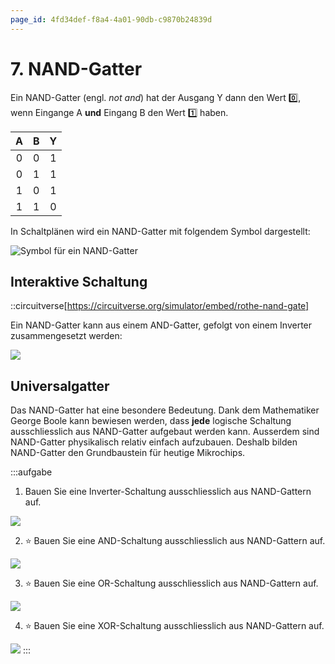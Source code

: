 ```yaml
---
page_id: 4fd34def-f8a4-4a01-90db-c9870b24839d
---
```


# 7. NAND-Gatter

Ein NAND-Gatter (engl. *not and*) hat der Ausgang Y dann den Wert 0️⃣, wenn Eingange A **und** Eingang B den Wert 1️⃣ haben.

<div className="slim-table">

|   A   |   B   |   Y   |
| :---: | :---: | :---: |
|   0   |   0   |   1   |
|   0   |   1   |   1   |
|   1   |   0   |   1   |
|   1   |   1   |   0   |
</div>

In Schaltplänen wird ein NAND-Gatter mit folgendem Symbol dargestellt:

![Symbol für ein NAND-Gatter](images/07-nand-gate.svg)

## Interaktive Schaltung

::circuitverse[https://circuitverse.org/simulator/embed/rothe-nand-gate]

Ein NAND-Gatter kann aus einem AND-Gatter, gefolgt von einem Inverter zusammengesetzt werden:

![](images/07-nand-circuit.svg)


## Universalgatter

Das NAND-Gatter hat eine besondere Bedeutung. Dank dem Mathematiker George Boole kann bewiesen werden, dass **jede** logische Schaltung ausschliesslich aus NAND-Gatter aufgebaut werden kann. Ausserdem sind NAND-Gatter physikalisch relativ einfach aufzubauen. Deshalb bilden NAND-Gatter den Grundbaustein für heutige Mikrochips.

:::aufgabe
<Answer type="state" id="93a42f47-ae1a-4616-8c0f-2456b2b205d6" />

1. Bauen Sie eine Inverter-Schaltung ausschliesslich aus NAND-Gattern auf.

  <Answer type="text" id="14a4eaef-deb8-4021-a16a-04cdd488339c" />

<Solution id="d624a73b-b536-4b2a-b335-c84b0106ae60">

![](images/07-inverter-nand-circuit.svg)
</Solution>

2. ⭐️ Bauen Sie eine AND-Schaltung ausschliesslich aus NAND-Gattern auf.

  <Answer type="text" id="6b608dfd-a4d3-472b-9d88-03787ac0a48a" />

<Solution id="d624a73b-b536-4b2a-b335-c84b0106ae60">

![](images/07-and-nand-circuit.svg)
</Solution>

3. ⭐️ Bauen Sie eine OR-Schaltung  ausschliesslich aus NAND-Gattern auf.

  <Answer type="text" id="e7e205c1-d5ee-4668-a580-634450c3a2d5" />

<Solution id="d624a73b-b536-4b2a-b335-c84b0106ae60">

![](images/07-or-nand-circuit.svg)
</Solution>

4. ⭐️ Bauen Sie eine XOR-Schaltung ausschliesslich aus NAND-Gattern auf.

  <Answer type="text" id="79185e8d-66c9-412a-a0e8-f2f8dfde3d6f" />

<Solution id="d624a73b-b536-4b2a-b335-c84b0106ae60">

![](images/07-xor-nand-circuit.svg)
</Solution>
:::
